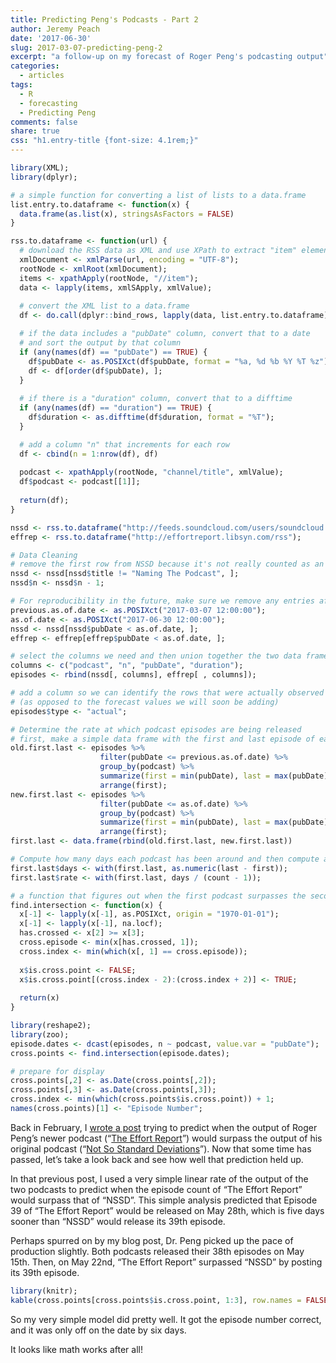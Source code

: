 ```yaml
---
title: Predicting Peng's Podcasts - Part 2
author: Jeremy Peach
date: '2017-06-30'
slug: 2017-03-07-predicting-peng-2
excerpt: "a follow-up on my forecast of Roger Peng's podcasting output"
categories:
  - articles
tags:
  - R
  - forecasting
  - Predicting Peng
comments: false
share: true
css: "h1.entry-title {font-size: 4.1rem;}"
---
```



```r
library(XML);
library(dplyr);

# a simple function for converting a list of lists to a data.frame
list.entry.to.dataframe <- function(x) {
  data.frame(as.list(x), stringsAsFactors = FALSE)
}

rss.to.dataframe <- function(url) {
  # download the RSS data as XML and use XPath to extract "item" elements
  xmlDocument <- xmlParse(url, encoding = "UTF-8");
  rootNode <- xmlRoot(xmlDocument);
  items <- xpathApply(rootNode, "//item");
  data <- lapply(items, xmlSApply, xmlValue);
  
  # convert the XML list to a data.frame
  df <- do.call(dplyr::bind_rows, lapply(data, list.entry.to.dataframe));

  # if the data includes a "pubDate" column, convert that to a date
  # and sort the output by that column
  if (any(names(df) == "pubDate") == TRUE) {
    df$pubDate <- as.POSIXct(df$pubDate, format = "%a, %d %b %Y %T %z");
    df <- df[order(df$pubDate), ];
  }
  
  # if there is a "duration" column, convert that to a difftime
  if (any(names(df) == "duration") == TRUE) {
    df$duration <- as.difftime(df$duration, format = "%T");
  }

  # add a column "n" that increments for each row
  df <- cbind(n = 1:nrow(df), df)
  
  podcast <- xpathApply(rootNode, "channel/title", xmlValue);
  df$podcast <- podcast[[1]];
  
  return(df);
}

nssd <- rss.to.dataframe("http://feeds.soundcloud.com/users/soundcloud:users:174789515/sounds.rss");
effrep <- rss.to.dataframe("http://effortreport.libsyn.com/rss");
```
```r
# Data Cleaning
# remove the first row from NSSD because it's not really counted as an episode
nssd <- nssd[nssd$title != "Naming The Podcast", ];
nssd$n <- nssd$n - 1;

# For reproducibility in the future, make sure we remove any entries after the date this post was published
previous.as.of.date <- as.POSIXct("2017-03-07 12:00:00");
as.of.date <- as.POSIXct("2017-06-30 12:00:00");
nssd <- nssd[nssd$pubDate < as.of.date, ];
effrep <- effrep[effrep$pubDate < as.of.date, ];
```
```r
# select the columns we need and then union together the two data frames
columns <- c("podcast", "n", "pubDate", "duration");
episodes <- rbind(nssd[, columns], effrep[ , columns]);

# add a column so we can identify the rows that were actually observed
# (as opposed to the forecast values we will soon be adding)
episodes$type <- "actual";
```
```r
# Determine the rate at which podcast episodes are being released
# first, make a simple data frame with the first and last episode of each podcast
old.first.last <- episodes %>%
                    filter(pubDate <= previous.as.of.date) %>%
                    group_by(podcast) %>%
                    summarize(first = min(pubDate), last = max(pubDate), count = max(n), group = "old") %>%
                    arrange(first);
new.first.last <- episodes %>%
                    filter(pubDate <= as.of.date) %>%
                    group_by(podcast) %>%
                    summarize(first = min(pubDate), last = max(pubDate), count = max(n), group = "new") %>%
                    arrange(first);
first.last <- data.frame(rbind(old.first.last, new.first.last))

# Compute how many days each podcast has been around and then compute a "days per episode" rate
first.last$days <- with(first.last, as.numeric(last - first));
first.last$rate <- with(first.last, days / (count - 1));
```
```r
# a function that figures out when the first podcast surpasses the second
find.intersection <- function(x) {
  x[-1] <- lapply(x[-1], as.POSIXct, origin = "1970-01-01");
  x[-1] <- lapply(x[-1], na.locf);
  has.crossed <- x[2] >= x[3];
  cross.episode <- min(x[has.crossed, 1]);
  cross.index <- min(which(x[, 1] == cross.episode));
  
  x$is.cross.point <- FALSE;
  x$is.cross.point[(cross.index - 2):(cross.index + 2)] <- TRUE;
  
  return(x)
}

library(reshape2);
library(zoo);
episode.dates <- dcast(episodes, n ~ podcast, value.var = "pubDate");
cross.points <- find.intersection(episode.dates);

# prepare for display
cross.points[,2] <- as.Date(cross.points[,2]);
cross.points[,3] <- as.Date(cross.points[,3]);
cross.index <- min(which(cross.points$is.cross.point)) + 1;
names(cross.points)[1] <- "Episode Number";
```

Back in February, I [wrote a post](../2017-03-07-predicting-peng-1) trying to predict when the output of Roger Peng's newer podcast
("[The Effort Report](http://effortreport.libsyn.com/)") would surpass the output of his original podcast
("[Not So Standard Deviations](http://www.nssdeviations.com/)").  Now that some time has passed, let's take a look back and see
how well that prediction held up.

In that previous post, I used a very simple linear rate of the output of the two podcasts to predict when the episode count
of "The Effort Report" would surpass that of "NSSD".  This simple analysis predicted that Episode 39 of "The Effort Report"
would be released on May 28th, which is five days sooner than "NSSD" would release its 39th episode.

Perhaps spurred on by my blog post, Dr. Peng picked up the pace of production slightly.  Both podcasts released their 38th
episodes on May 15th.  Then, on May 22nd, "The Effort Report" surpassed "NSSD" by posting its 39th episode.

```r
library(knitr);
kable(cross.points[cross.points$is.cross.point, 1:3], row.names = FALSE, align="c");
```

So my very simple model did pretty well.  It got the episode number correct, and it was only off on the date by six days.

It looks like math works after all!
